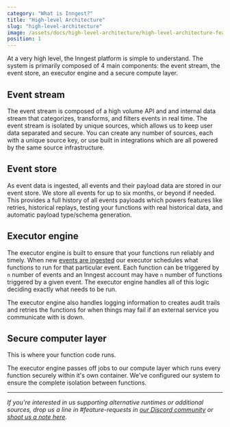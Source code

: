 ```yaml
---
category: "What is Inngest?"
title: "High-level Architecture"
slug: "high-level-architecture"
image: /assets/docs/high-level-architecture/high-level-architecture-featured-image.jpg
position: 1
---
```


At a very high level, the Inngest platform is simple to understand. The system is primarily composed of 4 main components: the event stream, the event store, an executor engine and a secure compute layer.

## Event stream

The event stream is composed of a high volume API and and internal data stream that categorizes, transforms, and filters events in real time. The event stream is isolated by unique sources, which allows us to keep user data separated and secure. You can create any number of sources, each with a unique source key, or use built in integrations which are all powered by the same source infrastructure.

## Event store

As event data is ingested, all events and their payload data are stored in our event store. We store all events for up to six months, or beyond if needed. This provides a full history of all events payloads which powers features like retries, historical replays, testing your functions with real historical data, and automatic payload type/schema generation.

## Executor engine

The executor engine is built to ensure that your functions run reliably and timely. When new [events are ingested](/docs/sending-data-via-inngest-sdks) our executor schedules what functions to run for that particular event. Each function can be triggered by `n` number of events and an Inngest account may have `n` number of functions triggered by a given event. The executor engine handles all of this logic deciding exactly what needs to be run.

The executor engine also handles logging information to creates audit trails and retries the functions for when things may fail if an external service you communicate with is down.

## Secure computer layer

This is where your function code runs.

The executor engine passes off jobs to our compute layer which runs every function securely within it's own container. We've configured our system to ensure the complete isolation between functions.

---

_If you're interested in us supporting alternative runtimes or additional sources, drop us a line in #feature-requests in [our Discord community](https://discord.gg/EuesV2ZSnX) or [shoot us a note here](https://www.inngest.com/contact)._
